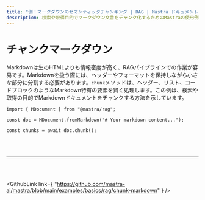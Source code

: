 ```yaml
---
title: "例：マークダウンのセマンティックチャンキング | RAG | Mastra ドキュメント"
description: 検索や取得目的でマークダウン文書をチャンク化するためのMastraの使用例。
---
```



# チャンクマークダウン

Markdownは生のHTMLよりも情報密度が高く、RAGパイプラインでの作業が容易です。Markdownを扱う際には、ヘッダーやフォーマットを保持しながら小さな部分に分割する必要があります。`chunk`メソッドは、ヘッダー、リスト、コードブロックのようなMarkdown特有の要素を賢く処理します。この例は、検索や取得の目的でMarkdownドキュメントをチャンクする方法を示しています。

```tsx copy
import { MDocument } from "@mastra/rag";

const doc = MDocument.fromMarkdown("# Your markdown content...");

const chunks = await doc.chunk();
```

<br />

<br />

<hr className="dark:border-[#404040] border-gray-300" />

<br />

<br />

<GithubLink
  link={
    "https://github.com/mastra-ai/mastra/blob/main/examples/basics/rag/chunk-markdown"
  }
/>